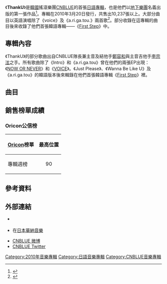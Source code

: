 {{Infobox album 
| Name        = ThankU
| Type        = album
| Cover       = CNBLUE ThankU.jpg
| Artist      = [[CNBLUE|CNBLUE]]
| Released    = 2010年3月20日
| Recorded    = 2009年－2010年
| Genre       = [[日語流行音樂|日語流行音樂]]
| Length      = 55:07
| Language    = [[日語|日語]]、[[英語|英語]]
| Label       = [[AI_Entertainment|AI Entertainment]]
| Producer    = [[崔尹正|崔尹正]]（{{lang|ko|최윤정}}）
| Last album  = [[Bluetory|Bluetory]]<br>（2010年）
| This album  = '''ThankU'''<br>（2010年）
| Next album  = [[BLUELOVE|BLUELOVE]]<br>（2010年）
}} 
《'''ThankU'''》是[[韓國|韓國]]搖滾樂團[[CNBLUE|CNBLUE]]的首張[[日語|日語]][[專輯|專輯]]，也是他們以[[獨立音樂|地下樂團]]名義出版的第一張作品<ref name="album released and sign">{{cite web |url=http://www.allkpop.com/2011/08/despite-visa-problems-cnblues-japanese-album-392-released-signs-with-warner-music-japan |title=CNBLUE’s Japanese album "392″ released + signs with Warner Music Japan |date=August 31, 2011 |accessdate=November 30, 2011 |work=allkpop |archive-date=2012-11-02 |archive-url=https://web.archive.org/web/20121102221027/http://www.allkpop.com/2011/08/despite-visa-problems-cnblues-japanese-album-392-released-signs-with-warner-music-japan |dead-url=no }}</ref>。專輯在2010年3月20日發行，共售出10,237張以上。大部分曲目以英語演唱除了《voice》及《a.ri.ga.tou.》兩首歌<ref name="japan cnblue1">{{cite web|url=http://www.allkpop.com/2010/03/cnblue-releases-new-japanese-album-thanku|title=CNBLUE releases new Japanese Album "ThankU"|date=2010-03-20|work=|publisher=Allkpop|accessdate=2013-02-15|language=|archive-date=2012-01-22|archive-url=https://web.archive.org/web/20120122072531/http://www.allkpop.com/2010/03/cnblue-releases-new-japanese-album-thanku|dead-url=no}}</ref>。部分收錄在這專輯的曲目後來收錄了他們首張韓語專輯——《[[First_Step_(CNBLUE專輯)|First Step]]》中。

==專輯內容==
《ThankU》的部分歌曲出自CNBLUE隊長兼主音及結他手[[鄭容和|鄭容和]]與主音吉他手[[李宗泫|李宗泫]]之手。所有歌曲除了《Intro》和《a.ri.ga.tou》曾在他們的兩張EP出現：《[[NOW_OR_NEVER_(CNBLUE迷你專輯)|NOW OR NEVER]]》和《[[VOICE_(CNBLUE迷你專輯)|VOICE]]》。《Just Please》、《Wanna Be Like U》及《a.ri.ga.tou》的韓語版本後來輯錄在他們首張韓語專輯《[[First_Step_(CNBLUE專輯)|First Step]]》裡。

==曲目==
{{tracklist
| collapsed       = no
| headline        = 曲目<ref name="japan cnblue1"/>

| title1          = Intro
| music1          = [[鄭容和|鄭容和]]
| lyrics1         = 
| arranger1          = OWL
| length1         = 1:27

| title2          = Let's Go Crazy
| music2          = [[秋水|秋水]]<br>Family Business
| lyrics2         = 秋水<br>Family Business
| arranger2          = [[知野芳彥|知野芳彥]]
| length2         = 4:01

| title3          = Love Revolution
| music3          = {{link-ko|韓成浩|한성호}}（{{lang|ko|한성호}}）<br>[[金在陽|金在陽]]（{{lang|ko|김재양}}）
| lyrics3         = 鄭容和
| arranger3          = OWL
| length3         = 3:19

| title4          = Wanna Be like U
| music4          = 秋水<br>{{link-en|Tony Nilsson|Tony Nilsson}}
| lyrics4         = 秋水<br>Tony Nilsson
| arranger4          = OWL
| length4         = 3:47

| title5          = Never too late
| music5          = [[李宗泫|李宗泫]]<br>[[張秀榮|張秀榮]]（{{lang|ko|장수영}}）
| lyrics5         = CUL
| arranger5          = OWL
| length5         = 4:04

| title6          = Now or Never
| music6          = 秋水<br>Family Business
| lyrics6         = 秋水<br>Family Business
| arranger6          = {{link-ja|佐佐木博史|佐々木博史}}
| length6         = 3:43

| title7          = voice
| music7          = Daichi<br>Youwhich
| lyrics7         = Daichi
| arranger7          = OWL
| length7         = 4:09

| title8          = Just Please
| music8          = 鄭容和<br>OWL
| lyrics8         = 鄭容和
| arranger8          = OWL
| length8         = 3:19

| title9          = Y, Why...
| music9          = 鄭容和<br>[[Ryo|Ryo]]
| lyrics9         = [[鄭容和|鄭容和]]
| arranger9          = OWL<br>[[Ryo-ta_Rukuoka|Ryo-ta Rukuoka]]
| length9         = 3:54

| title10         = Teardrops in the Rain
| music10         = 秋水<br>{{link-en|Thomas G'son|Thomas G'son}}
| lyrics10        = 秋水<br>Thomas G'son
| arranger10         = 佐佐木博史
| length10        = 4:40

| title11         = One of a kind
| music11         = 秋水<br>[[Mattias_Hakansso|Mattias Hakansso]]
| lyrics11        = 秋水<br>Mattias Hakansso
| arranger11         = OWL<br>Ryo-ta Fukuoka
| length11        = 4:06

| title12         = a.ri.ga.tou
| music12         = 李宗泫
| lyrics12        = CUL
| arranger12         = OWL
| length12        = 5:22
}}

==銷售榜單成績==

===Oricon公信榜===
{| class="wikitable"
|-
! style="text-align:center;"|[[Oricon|Oricon]]榜單
! style="text-align:center;"|最高位置
|-
|專輯週榜
| style="text-align:center;" | 90
|}

==參考資料==
{{reflist}}

==外部連結==
* {{Official website|cnblue.jp/cnblue/jp/index.php|日本官方網站}} {{Ja icon}}
* {{Official website|wmg.jp/artist/cnblue|CNBLUE}}在[[日本華納音樂|日本華納音樂]] {{Ja icon}}
*[http://weibo.com/cnblue CNBLUE 微博]{{Wayback|url=http://weibo.com/cnblue |date=20140319145607 }}
*[http://twitter.com/CNBLUE_4 CNBLUE Twitter]{{Wayback|url=http://twitter.com/CNBLUE_4 |date=20140403205544 }}

{{CNBLUE}}

[[Category:2010年音樂專輯|Category:2010年音樂專輯]]
[[Category:日語音樂專輯|Category:日語音樂專輯]]
[[Category:CNBLUE音樂專輯|Category:CNBLUE音樂專輯]]
